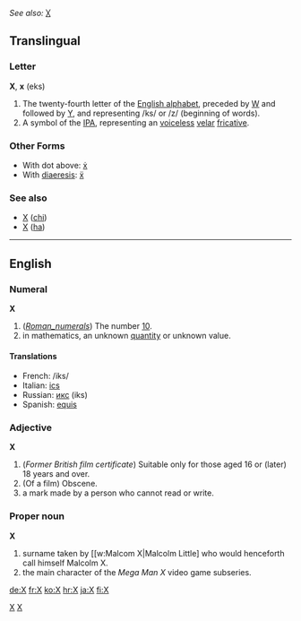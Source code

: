 ''See also:'' '''[[ᚷ]]'''
==Translingual==
===Letter===
'''X''', '''x''' (eks)

# The twenty-fourth letter of the [[Wiktionary:About Roman script|English alphabet]], preceded by [[W]] and followed by [[Y]], and representing /ks/ or /z/ (beginning of words).
# A symbol of the [[IPA]], representing an [[voiceless]] [[velar]] [[fricative]].

===Other Forms===
*With dot above: [[ẋ]]
*With [[diaeresis]]: [[ẍ]]

===See also===
*[[Χ]] ([[chi]])
*[[Х]] ([[ha]])

----

==English==

===Numeral===
'''X'''

# (''[[Roman_numerals]]'') The number [[Ten|10]].
# in mathematics, an unknown [[quantity]] or unknown value.

====Translations====
*French: /iks/
*Italian: [[ics]]
*Russian: [[икс]] (iks)
*Spanish: [[equis]]

===Adjective===
'''X'''

# (''Former British film certificate'') Suitable only for those aged 16 or (later) 18 years and over.
# (Of a film) Obscene.
# a mark made by a person who cannot read or write.

===Proper noun===
'''X'''

# surname taken by [[w:Malcom X|Malcolm Little] who would henceforth call himself Malcolm X.
# the main character of the ''Mega Man X'' video game subseries.

[[Category:Latin letters|X]]
[[Category:IPA symbols|X]]

[[de:X]]
[[fr:X]]
[[ko:X]]
[[hr:X]]
[[ja:X]]
[[fi:X]]